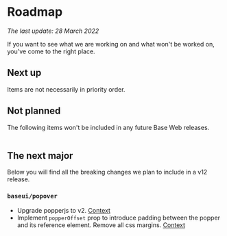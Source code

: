 <!--
Copyright (c) Uber Technologies, Inc.

This source code is licensed under the MIT license found in the
LICENSE file in the root directory of this source tree.
-->



# Roadmap

_The last update: 28 March 2022_

If you want to see what we are working on and what won't be worked on, you've come to the right place.

## Next up

Items are not necessarily in priority order.

<Table
  columns={["Feature"]}
  data={[
    ["Variety of new components, many serving mobile use-cases"],
    ["Better mobile support for all components"],
    ["Updated visuals for the sidebar and tree view components"],
  ]}
/>

## Not planned

The following items won't be included in any future Base Web releases.

<Table
  columns={["Feature"]}
  data={[["Support for react-form, formik, or similar out of the box"]]}
/>

## The next major

Below you will find all the breaking changes we plan to include in a v12 release.

### `baseui/popover`

- Upgrade popperjs to v2. [Context](https://popper.js.org/docs/v2/migration-guide/)
- Implement `popperOffset` prop to introduce padding between the popper and its reference element. Remove all css margins. [Context](https://popper.js.org/docs/v2/migration-guide/#4-remove-all-css-margins)
